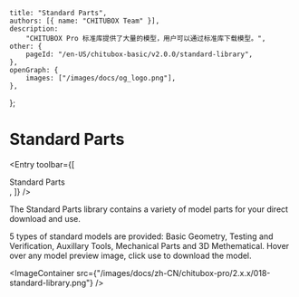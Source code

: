 
	title: "Standard Parts",
	authors: [{ name: "CHITUBOX Team" }],
	description:
		"CHITUBOX Pro 标准库提供了大量的模型，用户可以通过标准库下载模型。",
	other: {
		pageId: "/en-US/chitubox-basic/v2.0.0/standard-library",
	},
	openGraph: {
		images: ["/images/docs/og_logo.png"],
	},
};

# Standard Parts

<Entry
	toolbar={[
		<div className="flex items-center gap-1">
			<ChituboxStandardPartsIcon />
			Standard Parts
		</div>,
	]}
/>

The Standard Parts library contains a variety of model parts for your direct download and use.

5 types of standard models are provided: Basic Geometry, Testing and Verification, Auxillary Tools, Mechanical Parts and 3D Methematical. Hover over any model preview image, click use to download the model.

<ImageContainer
	src={"/images/docs/zh-CN/chitubox-pro/2.x.x/018-standard-library.png"}
/>
